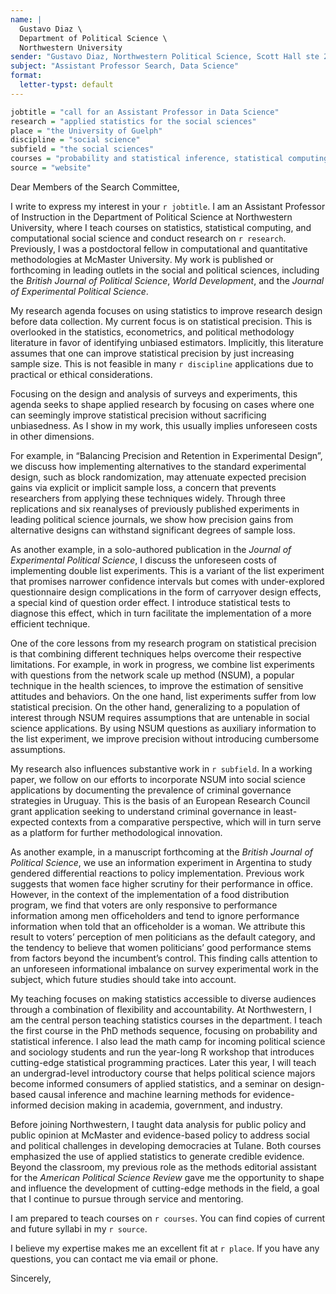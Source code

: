 ```yaml
---
name: |
  Gustavo Diaz \
  Department of Political Science \
  Northwestern University
sender: "Gustavo Diaz, Northwestern Political Science, Scott Hall ste 224, 601 University Place, Evanston IL 60208"
subject: "Assistant Professor Search, Data Science"
format:
  letter-typst: default
---
```


```r
jobtitle = "call for an Assistant Professor in Data Science"
research = "applied statistics for the social sciences"
place = "the University of Guelph"
discipline = "social science"
subfield = "the social sciences"
courses = "probability and statistical inference, statistical computing, linear models, design-based causal inference, machine learning, and computational social science"
source = "website"
```


```{=typst}
#set text(
  size: 11pt
)
```



Dear Members of the Search Committee, 

I write to express my interest in your `r jobtitle`. I am an Assistant Professor of Instruction in the Department of Political Science at Northwestern University, where I teach courses on statistics, statistical computing, and computational social science and conduct research on `r research`. Previously, I was a postdoctoral fellow in computational and quantitative methodologies at McMaster University. My work is published or forthcoming in leading outlets in the social and political sciences, including the *British Journal of Political Science*, *World Development*, and the *Journal of Experimental Political Science*.

<!-- RESEARCH -->
<!-- Remember to update the status of stuff sent for review -->
<!-- Survey experiments and block rand -->
My research agenda focuses on using statistics to improve research design before data collection. My current focus is on statistical precision. This is overlooked in the statistics, econometrics, and political methodology literature in favor of identifying unbiased estimators. Implicitly, this literature assumes that one can improve statistical precision by just increasing sample size. This is not feasible in many `r discipline` applications due to practical or ethical considerations.

Focusing on the design and analysis of surveys and experiments, this agenda seeks to shape applied research by focusing on cases where one can seemingly improve statistical precision without sacrificing unbiasedness. As I show in my work, this usually implies unforeseen costs in other dimensions.

For example, in "Balancing Precision and Retention in Experimental Design", we discuss how implementing alternatives to the standard experimental design, such as block randomization, may attenuate expected precision gains via explicit or implicit sample loss, a concern that prevents researchers from applying these techniques widely. Through three replications and six reanalyses of previously published experiments in leading political science journals, we show how precision gains from alternative designs can withstand significant degrees of sample loss.

<!-- Throwaway sentence in the end to mention California, delete if not relevant -->
As another example, in a solo-authored publication in the *Journal of Experimental Political Science*, I discuss the unforeseen costs of implementing double list experiments. This is a variant of the list experiment that promises narrower confidence intervals but comes with under-explored questionnaire design complications in the form of carryover design effects, a special kind of question order effect. I introduce statistical tests to diagnose this effect, which in turn facilitate the implementation of a more efficient technique.

<!-- Flag more clearly these are future directions? -->
One of the core lessons from my research program on statistical precision is that combining different techniques helps overcome their respective limitations. For example, in work in progress, we combine list experiments with questions from the network scale up method (NSUM), a popular technique in the health sciences, to improve the estimation of sensitive attitudes and behaviors. On the one hand, list experiments suffer from low statistical precision. On the other hand, generalizing to a population of interest through NSUM requires assumptions that are untenable in social science applications. By using NSUM questions as auxiliary information to the list experiment, we improve precision without introducing cumbersome assumptions.

<!-- Update, hopefully they submit the paper soon -->
My research also influences substantive work in `r subfield`. In a working paper, we follow on our efforts to incorporate NSUM into social science applications by documenting the prevalence of criminal governance strategies in Uruguay. This is the basis of an European Research Council grant application seeking to understand criminal governance in least-expected contexts from a comparative perspective, which will in turn serve as a platform for further methodological innovation. 

As another example, in a manuscript forthcoming at the *British Journal of Political Science*, we use an information experiment in Argentina to study gendered differential reactions to policy implementation. Previous work suggests that women face higher scrutiny for their performance in office. However, in the context of the implementation of a food distribution program, we find that voters are only responsive to performance information among men officeholders and tend to ignore performance information when told that an officeholder is a woman. We attribute this result to voters' perception of men politicians as the default category, and the tendency to believe that women politicians' good performance stems from factors beyond the incumbent's control. This finding calls attention to an unforeseen informational imbalance on survey experimental work in the subject, which future studies should take into account.

<!-- TEACHING -->
<!-- Remember to tweak based on whether the job is cp friendly -->
My teaching focuses on making statistics accessible to diverse audiences through a combination of flexibility and accountability. At Northwestern, I am the central person teaching statistics courses in the department. I teach the first course in the PhD methods sequence, focusing on probability and statistical inference. I also lead the math camp for incoming political science and sociology students and run the year-long R workshop that introduces cutting-edge statistical programming practices. Later this year, I will teach an undergrad-level introductory course that helps political science majors become informed consumers of applied statistics, and a seminar on design-based causal inference and machine learning methods for evidence-informed decision making in academia, government, and industry. 

Before joining Northwestern, I taught data analysis for public policy and public opinion at McMaster and evidence-based policy to address social and political challenges in developing democracies at Tulane. Both courses emphasized the use of applied statistics to generate credible evidence. Beyond the classroom, my previous role as the methods editorial assistant for the *American Political Science Review* gave me the opportunity to shape and influence the development of cutting-edge methods in the field, a goal that I continue to pursue through service and mentoring.

<!-- Take this out to fit pages -->
<!-- These experiences have prepared me to teach to a diverse student body, to adapt to both online and in-person platforms, and to teach both the theory and application of quantitative methods. -->

<!-- Teaching plans -->
<!-- Remember to switch from teaching portfolio/website accordingly -->
<!-- Also tweak depending on job -->
I am prepared to teach courses on `r courses`. You can find copies of current and future syllabi in my `r source`.



<!-- CLOSING -->
I believe my expertise makes me an excellent fit at `r place`. If you have any questions, you can contact me via email or phone.


Sincerely,



